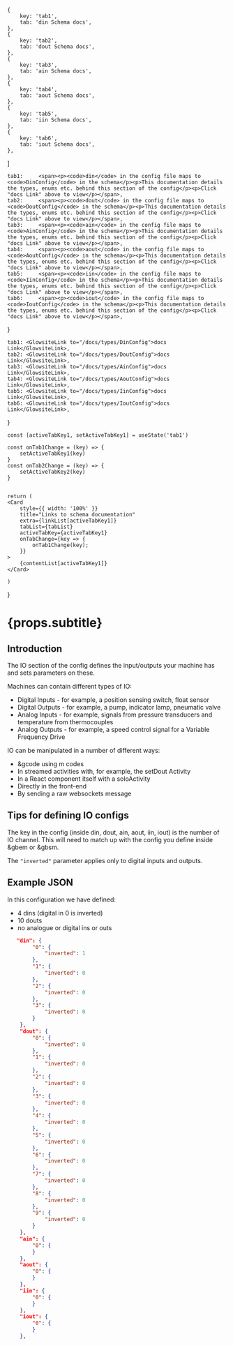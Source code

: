 
    {
        key: 'tab1',
        tab: 'din Schema docs',
    },
    {
        key: 'tab2',
        tab: 'dout Schema docs',
    },
    {
        key: 'tab3',
        tab: 'ain Schema docs',
    },
    {
        key: 'tab4',
        tab: 'aout Schema docs',
    },
    {
        key: 'tab5',
        tab: 'iin Schema docs',
    },
    {
        key: 'tab6',
        tab: 'iout Schema docs',
    },
]


    tab1:     <span><p><code>din</code> in the config file maps to <code>DinConfig</code> in the schema</p><p>This documentation details the types, enums etc. behind this section of the config</p><p>Click "docs Link" above to view</p></span>,
    tab2:     <span><p><code>dout</code> in the config file maps to <code>DoutConfig</code> in the schema</p><p>This documentation details the types, enums etc. behind this section of the config</p><p>Click "docs Link" above to view</p></span>,
    tab3:     <span><p><code>ain</code> in the config file maps to <code>AinConfig</code> in the schema</p><p>This documentation details the types, enums etc. behind this section of the config</p><p>Click "docs Link" above to view</p></span>,
    tab4:     <span><p><code>aout</code> in the config file maps to <code>AoutConfig</code> in the schema</p><p>This documentation details the types, enums etc. behind this section of the config</p><p>Click "docs Link" above to view</p></span>,
    tab5:     <span><p><code>iin</code> in the config file maps to <code>IinConfig</code> in the schema</p><p>This documentation details the types, enums etc. behind this section of the config</p><p>Click "docs Link" above to view</p></span>,
    tab6:     <span><p><code>iout</code> in the config file maps to <code>IoutConfig</code> in the schema</p><p>This documentation details the types, enums etc. behind this section of the config</p><p>Click "docs Link" above to view</p></span>,
}


    tab1: <GlowsiteLink to="/docs/types/DinConfig">docs Link</GlowsiteLink>,
    tab2: <GlowsiteLink to="/docs/types/DoutConfig">docs Link</GlowsiteLink>,
    tab3: <GlowsiteLink to="/docs/types/AinConfig">docs Link</GlowsiteLink>,
    tab4: <GlowsiteLink to="/docs/types/AoutConfig">docs Link</GlowsiteLink>,
    tab5: <GlowsiteLink to="/docs/types/IinConfig">docs Link</GlowsiteLink>,
    tab6: <GlowsiteLink to="/docs/types/IoutConfig">docs Link</GlowsiteLink>,
}


    const [activeTabKey1, setActiveTabKey1] = useState('tab1')

    const onTab1Change = (key) => {
        setActiveTabKey1(key)
    }
    const onTab2Change = (key) => {
        setActiveTabKey2(key)
    }


    return (
    <Card
        style={{ width: '100%' }}
        title="Links to schema documentation"
        extra={linkList[activeTabKey1]}
        tabList={tabList}
        activeTabKey={activeTabKey1}
        onTabChange={key => {
            onTab1Change(key);
        }}
    >
        {contentList[activeTabKey1]}
    </Card>

    )

}

# {props.subtitle}

## Introduction

The IO section of the config defines the input/outputs your machine has and sets parameters on these.

Machines can contain different types of IO:

* Digital Inputs - for example, a position sensing switch, float sensor
* Digital Outputs - for example, a pump, indicator lamp, pneumatic valve
* Analog Inputs - for example, signals from pressure transducers and temperature from thermocouples
* Analog Outputs - for example, a speed control signal for a Variable Frequency Drive

IO can be manipulated in a number of different ways:

* &gcode using m codes
* In streamed activities with, for example, the setDout Activity
* In a React component itself with a soloActivity
* Directly in the front-end
* By sending a raw websockets message


## Tips for defining IO configs

The key in the config (inside din, dout, ain, aout, iin, iout) is the number of IO channel. This will need to match up with the config you define inside &gbem or &gbsm.

The `"inverted"` parameter applies only to digital inputs and outputs.

<TabCards/>




## Example JSON

In this configuration we have defined:

* 4 dins (digital in 0 is inverted)
* 10 douts
* no analogue or digital ins or outs

```json
   "din": {
        "0": {
            "inverted": 1
        },
        "1": {
            "inverted": 0
        },
        "2": {
            "inverted": 0
        },
        "3": {
            "inverted": 0
        }
    },
    "dout": {
        "0": {
            "inverted": 0
        },
        "1": {
            "inverted": 0
        },
        "2": {
            "inverted": 0
        },
        "3": {
            "inverted": 0
        },
        "4": {
            "inverted": 0
        },
        "5": {
            "inverted": 0
        },
        "6": {
            "inverted": 0
        },
        "7": {
            "inverted": 0
        },
        "8": {
            "inverted": 0
        },
        "9": {
            "inverted": 0
        }
    },
    "ain": {
        "0": {
        }
    },
    "aout": {
        "0": {
        }
    },
    "iin": {
        "0": {
        }
    },
    "iout": {
        "0": {
        }
    },
```
